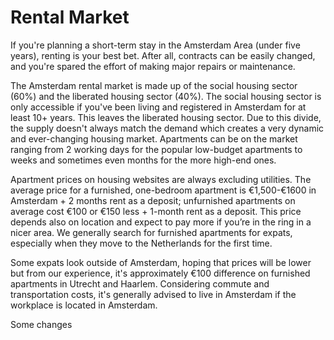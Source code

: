 # Rental Market

If you're planning a short-term stay in the Amsterdam Area (under five years), renting is your best bet. After all, contracts can be easily changed, and you're spared the effort of making major repairs or maintenance.

The Amsterdam rental market is made up of the social housing sector (60%) and the liberated housing sector (40%). The social housing sector is only accessible if you've been living and registered in Amsterdam for at least 10+ years. This leaves the liberated housing sector. Due to this divide, the supply doesn't always match the demand which creates a very dynamic and ever-changing housing market. Apartments can be on the market ranging from 2 working days for the popular low-budget apartments to weeks and sometimes even months for the more high-end ones.

Apartment prices on housing websites are always excluding utilities. The average price for a furnished, one-bedroom apartment is €1,500-€1600 in Amsterdam + 2 months rent as a deposit; unfurnished apartments on average cost €100 or €150 less + 1-month rent as a deposit. This price depends also on location and expect to pay more if you’re in the ring in a nicer area. We generally search for furnished apartments for expats, especially when they move to the Netherlands for the first time.

Some expats look outside of Amsterdam, hoping that prices will be lower but from our experience, it's approximately €100 difference on furnished apartments in Utrecht and Haarlem. Considering commute and transportation costs, it's generally advised to live in Amsterdam if the workplace is located in Amsterdam.

Some changes
